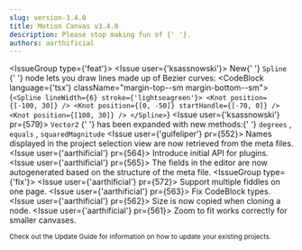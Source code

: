 ```yaml
---
slug: version-3.4.0
title: Motion Canvas v3.4.0
description: Please stop making fun of {' '}.
authors: aarthificial
---
```



<IssueGroup type={'feat'}>
  <Issue user={'ksassnowski'}>
    New{' '}
    <Link to="/docs/spline">
      <code>Spline</code>
    </Link>{' '}
    node lets you draw lines made up of Bezier curves:
    <PullRequest id={514} />
    <CodeBlock language={'tsx'} className="margin-top--sm margin-bottom--sm">
      {`<Spline lineWidth={6} stroke={'lightseagreen'}>
  <Knot position={[-100, 30]} />
  <Knot position={[0, -50]} startHandle={[-70, 0]} />
  <Knot position={[100, 30]} />
</Spline>`}
    </CodeBlock>
  </Issue>
  <Issue user={'ksassnowski'} pr={579}>
    <Link to="/api/core/types/Vector2">
      <code>Vector2</code>
    </Link>{' '}
    has been expanded with new methods:{' '}
    <Link to="/api/core/types/Vector2#degrees">
      <code>degrees</code>
    </Link>
    , <Link to="/api/core/types/Vector2#equals">
      <code>equals</code>
    </Link>, <Link to="/api/core/types/Vector2#squaredMagnitude">
      <code>squaredMagnitude</code>
    </Link>
  </Issue>
  <Issue user={'guifeliper'} pr={552}>
    Names displayed in the project selection view are now retrieved from the
    meta files.
  </Issue>
  <Issue user={'aarthificial'} pr={564}>
    Introduce initial API for plugins.
  </Issue>
  <Issue user={'aarthificial'} pr={565}>
    The fields in the editor are now autogenerated based on the structure of the
    meta file.
  </Issue>
</IssueGroup>
<IssueGroup type={'fix'}>
  <Issue user={'aarthificial'} pr={572}>
    Support multiple fiddles on one page.
  </Issue>
  <Issue user={'aarthificial'} pr={563}>
    Fix CodeBlock types.
  </Issue>
  <Issue user={'aarthificial'} pr={562}>
    Size is now copied when cloning a node.
  </Issue>
  <Issue user={'aarthificial'} pr={561}>
    Zoom to fit works correctly for smaller canvases.
  </Issue>
</IssueGroup>

<small>
  Check out <Link to="/docs/updating">the Update Guide</Link> for information on
  how to update your existing projects.
</small>
